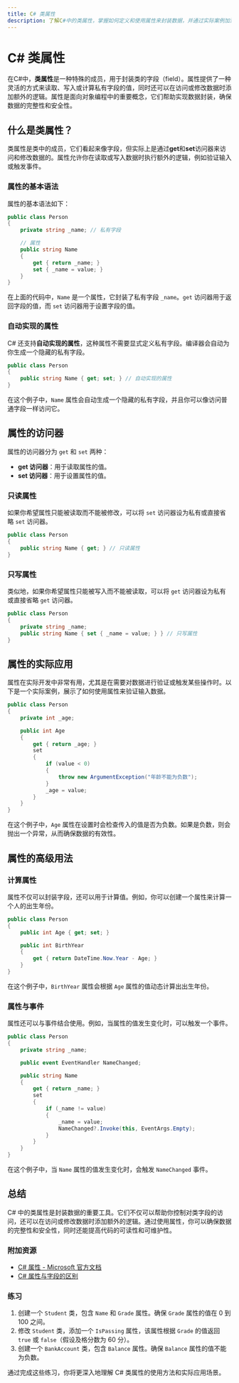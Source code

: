 ```yaml
---
title: C# 类属性
description: 了解C#中的类属性，掌握如何定义和使用属性来封装数据，并通过实际案例加深理解。
---
```


# C# 类属性

在C#中，**类属性**是一种特殊的成员，用于封装类的字段（field）。属性提供了一种灵活的方式来读取、写入或计算私有字段的值，同时还可以在访问或修改数据时添加额外的逻辑。属性是面向对象编程中的重要概念，它们帮助实现数据封装，确保数据的完整性和安全性。

## 什么是类属性？

类属性是类中的成员，它们看起来像字段，但实际上是通过**get**和**set**访问器来访问和修改数据的。属性允许你在读取或写入数据时执行额外的逻辑，例如验证输入或触发事件。

### 属性的基本语法

属性的基本语法如下：

```csharp
public class Person
{
    private string _name; // 私有字段

    // 属性
    public string Name
    {
        get { return _name; }
        set { _name = value; }
    }
}
```

在上面的代码中，`Name` 是一个属性，它封装了私有字段 `_name`。`get` 访问器用于返回字段的值，而 `set` 访问器用于设置字段的值。

### 自动实现的属性

C# 还支持**自动实现的属性**，这种属性不需要显式定义私有字段。编译器会自动为你生成一个隐藏的私有字段。

```csharp
public class Person
{
    public string Name { get; set; } // 自动实现的属性
}
```

在这个例子中，`Name` 属性会自动生成一个隐藏的私有字段，并且你可以像访问普通字段一样访问它。

## 属性的访问器

属性的访问器分为 `get` 和 `set` 两种：

- **get 访问器**：用于读取属性的值。
- **set 访问器**：用于设置属性的值。

### 只读属性

如果你希望属性只能被读取而不能被修改，可以将 `set` 访问器设为私有或直接省略 `set` 访问器。

```csharp
public class Person
{
    public string Name { get; } // 只读属性
}
```

### 只写属性

类似地，如果你希望属性只能被写入而不能被读取，可以将 `get` 访问器设为私有或直接省略 `get` 访问器。

```csharp
public class Person
{
    private string _name;
    public string Name { set { _name = value; } } // 只写属性
}
```

## 属性的实际应用

属性在实际开发中非常有用，尤其是在需要对数据进行验证或触发某些操作时。以下是一个实际案例，展示了如何使用属性来验证输入数据。

```csharp
public class Person
{
    private int _age;

    public int Age
    {
        get { return _age; }
        set
        {
            if (value < 0)
            {
                throw new ArgumentException("年龄不能为负数");
            }
            _age = value;
        }
    }
}
```

在这个例子中，`Age` 属性在设置时会检查传入的值是否为负数。如果是负数，则会抛出一个异常，从而确保数据的有效性。

## 属性的高级用法

### 计算属性

属性不仅可以封装字段，还可以用于计算值。例如，你可以创建一个属性来计算一个人的出生年份。

```csharp
public class Person
{
    public int Age { get; set; }

    public int BirthYear
    {
        get { return DateTime.Now.Year - Age; }
    }
}
```

在这个例子中，`BirthYear` 属性会根据 `Age` 属性的值动态计算出出生年份。

### 属性与事件

属性还可以与事件结合使用。例如，当属性的值发生变化时，可以触发一个事件。

```csharp
public class Person
{
    private string _name;

    public event EventHandler NameChanged;

    public string Name
    {
        get { return _name; }
        set
        {
            if (_name != value)
            {
                _name = value;
                NameChanged?.Invoke(this, EventArgs.Empty);
            }
        }
    }
}
```

在这个例子中，当 `Name` 属性的值发生变化时，会触发 `NameChanged` 事件。

## 总结

C# 中的类属性是封装数据的重要工具。它们不仅可以帮助你控制对类字段的访问，还可以在访问或修改数据时添加额外的逻辑。通过使用属性，你可以确保数据的完整性和安全性，同时还能提高代码的可读性和可维护性。

### 附加资源

- [C# 属性 - Microsoft 官方文档](https://learn.microsoft.com/zh-cn/dotnet/csharp/programming-guide/classes-and-structs/properties)
- [C# 属性与字段的区别](https://www.c-sharpcorner.com/article/difference-between-property-and-field-in-c-sharp/)

### 练习

1. 创建一个 `Student` 类，包含 `Name` 和 `Grade` 属性。确保 `Grade` 属性的值在 0 到 100 之间。
2. 修改 `Student` 类，添加一个 `IsPassing` 属性，该属性根据 `Grade` 的值返回 `true` 或 `false`（假设及格分数为 60 分）。
3. 创建一个 `BankAccount` 类，包含 `Balance` 属性。确保 `Balance` 属性的值不能为负数。

通过完成这些练习，你将更深入地理解 C# 类属性的使用方法和实际应用场景。